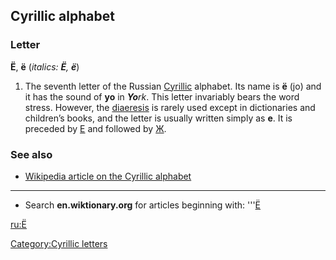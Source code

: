 ==Cyrillic alphabet==
===Letter===
'''Ё''', '''ё''' (''italics: '''Ё''', '''ё''''')

#The seventh letter of the Russian [[Cyrillic]] alphabet. Its name is '''ё''' (jo) and it has the sound of '''yo''' in '''''Yo'''rk''. This letter invariably bears the word stress. However, the [[diaeresis]] is rarely used except in dictionaries and children’s books, and the letter is usually written simply as '''е'''. It is preceded by [[Е]] and followed by [[Ж]].

===See also===
*[[w:Cyrillic alphabet|Wikipedia article on the Cyrillic alphabet]]

----

*Search '''en.wiktionary.org''' for articles beginning with: '''[http://wiktionary.org/w/wiki.phtml?title=Special:Allpages&from=Е Ё]

[[ru:Ё]]
[[Category:Cyrillic letters]]